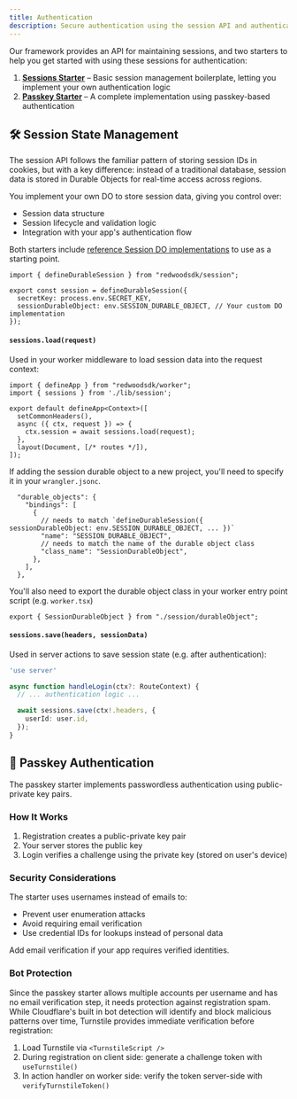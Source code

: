 ```yaml
---
title: Authentication
description: Secure authentication using the session API and authentication starters.
---
```


Our framework provides an API for maintaining sessions, and two starters to help you get started with using these sessions for authentication:

1. **[Sessions Starter](https://github.com/redwoodjs/sdk/blob/main/starters/sessions/README.md)** – Basic session management boilerplate, letting you implement your own authentication logic
2. **[Passkey Starter](https://github.com/redwoodjs/sdk/blob/main/starters/passkey-auth/README.md)** – A complete implementation using passkey-based authentication

## 🛠 Session State Management

The session API follows the familiar pattern of storing session IDs in cookies, but with a key difference: instead of a traditional database, session data is stored in Durable Objects for real-time access across regions.

You implement your own DO to store session data, giving you control over:

- Session data structure
- Session lifecycle and validation logic
- Integration with your app's authentication flow

Both starters include [reference Session DO implementations](https://github.com/redwoodjs/sdk/blob/main/starters/sessions/src/session/durableObject.ts) to use as a starting point.

```tsx
import { defineDurableSession } from "redwoodsdk/session";

export const session = defineDurableSession({
  secretKey: process.env.SECRET_KEY,
  sessionDurableObject: env.SESSION_DURABLE_OBJECT, // Your custom DO implementation
});
```

#### `sessions.load(request)`

Used in your worker middleware to load session data into the request context:

```tsx:worker.tsx
import { defineApp } from "redwoodsdk/worker";
import { sessions } from './lib/session';

export default defineApp<Context>([
  setCommonHeaders(),
  async ({ ctx, request }) => {
    ctx.session = await sessions.load(request);
  },
  layout(Document, [/* routes */]),
]);
```

If adding the session durable object to a new project, you'll need to specify it in your `wrangler.jsonc`.

```json:wrangler.jsonc
  "durable_objects": {
    "bindings": [
      {
        // needs to match `defineDurableSession({ sessionDurableObject: env.SESSION_DURABLE_OBJECT, ... })`
        "name": "SESSION_DURABLE_OBJECT",
        // needs to match the name of the durable object class
        "class_name": "SessionDurableObject",
      },
    ],
  },
```

You'll also need to export the durable object class in your worker entry point script (e.g. `worker.tsx`)

```tsx:worker.tsx
export { SessionDurableObject } from "./session/durableObject";
```

#### `sessions.save(headers, sessionData)`

Used in server actions to save session state (e.g. after authentication):

```tsx:app/auth/actions.ts
'use server'

async function handleLogin(ctx?: RouteContext) {
  // ... authentication logic ...

  await sessions.save(ctx!.headers, {
    userId: user.id,
  });
}
```

## 🔑 Passkey Authentication

The passkey starter implements passwordless authentication using public-private key pairs.

### **How It Works**

1. Registration creates a public-private key pair
2. Your server stores the public key
3. Login verifies a challenge using the private key (stored on user's device)

### **Security Considerations**

The starter uses usernames instead of emails to:

- Prevent user enumeration attacks
- Avoid requiring email verification
- Use credential IDs for lookups instead of personal data

Add email verification if your app requires verified identities.

### **Bot Protection**

Since the passkey starter allows multiple accounts per username and has no email verification step, it needs protection against registration spam. While Cloudflare's built in bot detection will identify and block malicious patterns over time, Turnstile provides immediate verification before registration:

1. Load Turnstile via `<TurnstileScript />`
2. During registration on client side: generate a challenge token with `useTurnstile()`
3. In action handler on worker side: verify the token server-side with `verifyTurnstileToken()`
